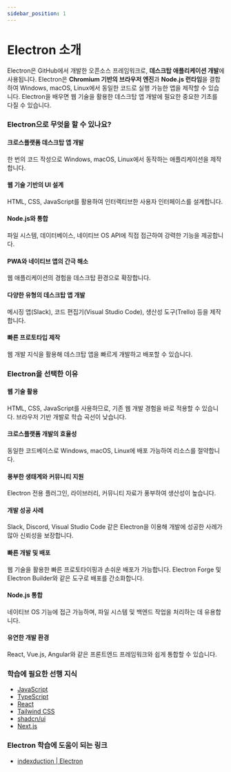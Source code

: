 ```yaml
---
sidebar_position: 1
---
```


# Electron 소개

Electron은 GitHub에서 개발한 오픈소스 프레임워크로, **데스크탑 애플리케이션 개발**에 사용됩니다. Electron은 **Chromium 기반의 브라우저 엔진**과 **Node.js 런타임**을 결합하여 Windows, macOS, Linux에서 동일한 코드로 실행 가능한 앱을 제작할 수 있습니다. Electron을 배우면 웹 기술을 활용한 데스크탑 앱 개발에 필요한 중요한 기초를 다질 수 있습니다.

### Electron으로 무엇을 할 수 있나요?

#### 크로스플랫폼 데스크탑 앱 개발

한 번의 코드 작성으로 Windows, macOS, Linux에서 동작하는 애플리케이션을 제작합니다.

#### 웹 기술 기반의 UI 설계

HTML, CSS, JavaScript를 활용하여 인터랙티브한 사용자 인터페이스를 설계합니다.

#### Node.js와 통합

파일 시스템, 데이터베이스, 네이티브 OS API에 직접 접근하여 강력한 기능을 제공합니다.

#### PWA와 네이티브 앱의 간극 해소

웹 애플리케이션의 경험을 데스크탑 환경으로 확장합니다.

#### 다양한 유형의 데스크탑 앱 개발

메시징 앱(Slack), 코드 편집기(Visual Studio Code), 생산성 도구(Trello) 등을 제작합니다.

#### 빠른 프로토타입 제작

웹 개발 지식을 활용해 데스크탑 앱을 빠르게 개발하고 배포할 수 있습니다.

### Electron을 선택한 이유

#### 웹 기술 활용

HTML, CSS, JavaScript를 사용하므로, 기존 웹 개발 경험을 바로 적용할 수 있습니다. 브라우저 기반 개발로 학습 곡선이 낮습니다.

#### 크로스플랫폼 개발의 효율성

동일한 코드베이스로 Windows, macOS, Linux에 배포 가능하여 리소스를 절약합니다.

#### 풍부한 생태계와 커뮤니티 지원

Electron 전용 플러그인, 라이브러리, 커뮤니티 자료가 풍부하여 생산성이 높습니다.

#### 개발 성공 사례

Slack, Discord, Visual Studio Code 같은 Electron을 이용해 개발에 성공한 사례가 많아 신뢰성을 보장합니다.

#### 빠른 개발 및 배포

웹 기술을 활용한 빠른 프로토타이핑과 손쉬운 배포가 가능합니다. Electron Forge 및 Electron Builder와 같은 도구로 배포를 간소화합니다.

#### Node.js 통합

네이티브 OS 기능에 접근 가능하며, 파일 시스템 및 백엔드 작업을 처리하는 데 유용합니다.

#### 유연한 개발 환경

React, Vue.js, Angular와 같은 프론트엔드 프레임워크와 쉽게 통합할 수 있습니다.

### 학습에 필요한 선행 지식

- [JavaScript](../javascript)
- [TypeScript](../typescript)
- [React](../react)
- [Tailwind CSS](../tailwindcss)
- [shadcn/ui](../shadcn-ui)
- [Next.js](../nextjs)

### Electron 학습에 도움이 되는 링크

- [indexduction | Electron](https://www.electronjs.org/docs/latest/)
